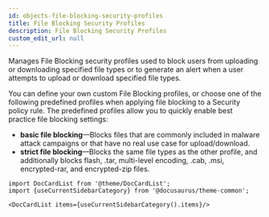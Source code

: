 ```yaml
---
id: objects-file-blocking-security-profiles
title: File Blocking Security Profiles
description: File Blocking Security Profiles
custom_edit_url: null
---
```




Manages File Blocking security profiles used to block users from uploading or downloading specified file types
or to generate an alert when a user attempts to upload or download specified file types.

You can define your own custom File Blocking profiles, or choose one of the following predefined profiles when
applying file blocking to a Security policy rule. The predefined profiles allow you to quickly enable best practice
file blocking settings:

* **basic file blocking**—Blocks files that are commonly included in malware attack campaigns or that have no real use case for upload/download.
* **strict file blocking**—Blocks the same file types as the other profile, and additionally blocks flash, .tar, multi-level encoding, .cab, .msi,
encrypted-rar, and encrypted-zip files.




```mdx-code-block
import DocCardList from '@theme/DocCardList';
import {useCurrentSidebarCategory} from '@docusaurus/theme-common';

<DocCardList items={useCurrentSidebarCategory().items}/>
```
      